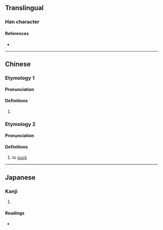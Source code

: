 {{character info/new}}
==Translingual==

===Han character===
{{Han char|rn=30|rad=口|as=04|sn=7|four=61090|canj=RMF|ids=⿰口不}}


====References====
* {{Han ref|kx=0177.290|dkj=03338|dj=0395.100|hdz=10586.040|uh=5425|ud=21541|bh=CA7D|bd=51837}}

----
==Chinese==
{{zh-forms}}
===Etymology 1===
====Pronunciation====
{{zh-pron
|m=bù
|c=bat1
|cat=pn
}}

====Definitions====
{{zh-hanzi}}

# {{zh-only|嗊吥}}
===Etymology 2===
====Pronunciation====
{{zh-pron
|m=pōu
|cat=v
}}

====Definitions====
{{zh-hanzi}}

# to [[suck]]

----

==Japanese==

===Kanji===
{{ja-kanji|grade=|rs=口04}}

# {{rfdef|ja|sort=口04}}

====Readings====
* {{ja-readings|on=[[ほう]] (hō), [[ふ]] (fu)|kun=}}